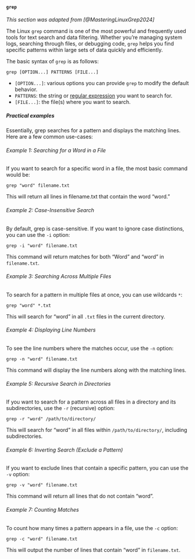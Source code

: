 
#### `grep`

_This section was adapted from [@MasteringLinuxGrep2024]_

The Linux `grep` command is one of the most powerful and frequently used tools for text
search and data filtering. Whether you’re managing system logs, searching through files,
or debugging code, `grep` helps you find specific patterns within large sets of data quickly
and efficiently.

The basic syntax of `grep` is as follows:

`grep [OPTION...] PATTERNS [FILE...]`

- `[OPTION...]`: various options you can provide `grep` to modify the default behavior.
- `PATTERNS`: the string or
    [regular expression](https://en.wikipedia.org/wiki/Regular_expression) you want to
    search for.
- `[FILE...]`: the file(s) where you want to search.

##### Practical examples

Essentially, grep searches for a pattern and displays the matching lines. Here are a few common use-cases:

###### Example 1: Searching for a Word in a File

If you want to search for a specific word in a file, the most basic command would be:

`grep "word" filename.txt`

This will return all lines in filename.txt that contain the word “word.”

###### Example 2: Case-Insensitive Search

By default, grep is case-sensitive. If you want to ignore case distinctions, you can use the `-i` option:

`grep -i "word" filename.txt`

This command will return matches for both “Word” and “word” in `filename.txt`.

###### Example 3: Searching Across Multiple Files

To search for a pattern in multiple files at once, you can use wildcards `*`:

`grep "word" *.txt`

This will search for “word” in all `.txt` files in the current directory.

###### Example 4: Displaying Line Numbers

To see the line numbers where the matches occur, use the `-n` option:

`grep -n "word" filename.txt`

This command will display the line numbers along with the matching lines.

###### Example 5: Recursive Search in Directories

If you want to search for a pattern across all files in a directory and its subdirectories, use the `-r` (recursive) option:

`grep -r "word" /path/to/directory/`

This will search for “word” in all files within `/path/to/directory/`, including subdirectories.

###### Example 6: Inverting Search (Exclude a Pattern)

If you want to exclude lines that contain a specific pattern, you can use the `-v` option:

`grep -v "word" filename.txt`

This command will return all lines that do not contain “word”.

###### Example 7: Counting Matches

To count how many times a pattern appears in a file, use the `-c` option:

`grep -c "word" filename.txt`

This will output the number of lines that contain “word” in `filename.txt`.
